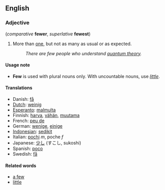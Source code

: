 ==English==
===Adjective===
(''comparative'' '''fewer''', ''superlative'' '''fewest''')

#More than [[one]], but not as many as usual or as expected.
#:''There are few people who understand [[quantum theory]].''

====Usage note====
*'''Few''' is used with plural nouns only.  With uncountable nouns, use ''[[little]]''.

====Translations====
*Danish: [[få]]
*[[Dutch]]: [[weinig]]
*[[Esperanto]]: [[malmulta]]
*Finnish: [[harva]], [[vähän]], [[muutama]]
*French: [[peu de]]
*German: [[wenige]], [[einige]]
*[[Indonesian]]: [[sedikit]]
*Italian: [[pochi]] ''m'', poche ''f''
*Japanese: [[少し]] (すこし, sukoshi)
*Spanish: [[poco]]
*Swedish: [[få]]

====Related words====
* [[a few]]
* [[little]]